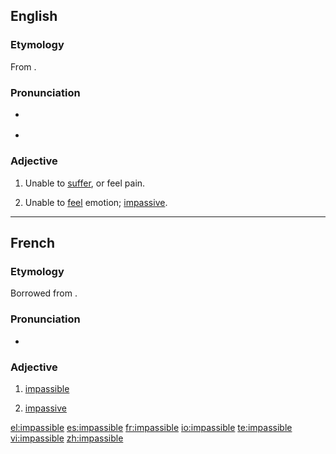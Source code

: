 ==English==
===Etymology===
From {{etyl|fr}} {{term|impassible|lang=fr}}.

===Pronunciation===
*{{a|UK}} {{IPA|/ɪmˈpasɪbəl/}}
*{{audio|en-us-impassible.ogg|Audio (US)}}

===Adjective===
{{en-adj}}

# {{context|chiefly|_|theology}} Unable to [[suffer]], or feel pain.
# Unable to [[feel]] emotion; [[impassive]].

----

==French==
===Etymology===
Borrowed from {{LL.|fr}} {{term|impassibilis}}.

===Pronunciation===
*{{IPA|/ɛ̃pasibl/|lang=fr}}

===Adjective===
{{fr-adj|feminine=impassible}}

# {{theology|lang=fr}} [[#English|impassible]]
# [[impassive]]

[[el:impassible]]
[[es:impassible]]
[[fr:impassible]]
[[io:impassible]]
[[te:impassible]]
[[vi:impassible]]
[[zh:impassible]]